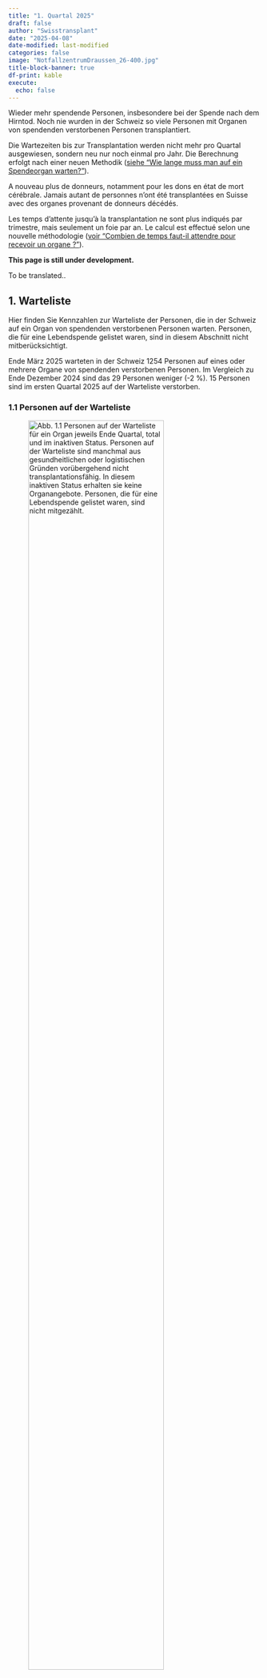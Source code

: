```yaml
---
title: "1. Quartal 2025"
draft: false
author: "Swisstransplant"
date: "2025-04-08"
date-modified: last-modified
categories: false
image: "NotfallzentrumDraussen_26-400.jpg"
title-block-banner: true
df-print: kable
execute:
  echo: false
---
```


::: {.content-visible when-profile="de"}
Wieder mehr spendende Personen, insbesondere bei der Spende nach dem Hirntod. Noch nie wurden in der Schweiz so viele Personen mit Organen von spendenden verstorbenen Personen transplantiert.

::: {.callout-warning title="Hinweis"}
Die Wartezeiten bis zur Transplantation werden nicht mehr pro Quartal ausgewiesen, sondern neu nur noch einmal pro Jahr. Die Berechnung erfolgt nach einer neuen Methodik ([siehe "Wie lange muss man auf ein Spendeorgan warten?"](https://data.swisstransplant.org/posts/2024-WL/){target="_blank"}).
:::

:::

::: {.content-visible when-profile="fr"}
A nouveau plus de donneurs, notamment pour les dons en état de mort cérébrale. Jamais autant de personnes n'ont été transplantées en Suisse avec des organes provenant de donneurs décédés.

::: {.callout-warning title="Remarque"}
Les temps d’attente jusqu’à la transplantation ne sont plus indiqués par trimestre, mais seulement un foie par an. Le calcul est effectué selon une nouvelle méthodologie ([voir "Combien de temps faut-il attendre pour recevoir un organe ?"](https://data.swisstransplant.org/fr/posts/2024-WL/){target="_blank"}).
:::

:::

::: {.content-visible when-profile="en"}

::: {.callout-warning title="Please note"}
**This page is still under development.**
:::

::: {.callout-warning title="Please note"}
To be translated..
:::

:::

::: {.content-visible when-profile="de"}
## 1. Warteliste

Hier finden Sie Kennzahlen zur Warteliste der Personen, die in der Schweiz auf ein Organ von spendenden verstorbenen Personen warten. Personen, die für eine Lebendspende gelistet waren, sind in diesem Abschnitt nicht mitberücksichtigt.

::: {.callout-tip title="Das Wichtigste in Kürze"}
Ende März 2025 warteten in der Schweiz 1254 Personen auf eines oder mehrere Organe von spendenden verstorbenen Personen. Im Vergleich zu Ende Dezember 2024 sind das 29 Personen weniger (-2 %). 15 Personen sind im ersten Quartal 2025 auf der Warteliste verstorben.
:::

### 1.1 Personen auf der Warteliste

![**Abb. 1.1** Personen auf der Warteliste für ein Organ jeweils Ende Quartal, total und im inaktiven Status. Personen auf der Warteliste sind manchmal aus gesundheitlichen oder logistischen Gründen vorübergehend nicht transplantationsfähig. In diesem inaktiven Status erhalten sie keine Organangebote. Personen, die für eine Lebendspende gelistet waren, sind nicht mitgezählt.](Fig1.1-de.png){width=80%}

<br>

|Indikator                                   |Letztes Quartal | Veränderung zum Vorquartal    |
|--------------------------------------------|----------------:|-------------------------------:|
|Anzahl Personen auf der Warteliste          |1254             |-29 Personen (-2 %)           |
|Anteil inaktive                             |50 %             |+1 Prozentpunkt              |

::: {.callout-note title="Lesebeispiel"}
Ende letztes Quartal warteten in der Schweiz 1254 Personen auf eines oder mehrere Organe von spendenden verstorbenen Personen. Im Vergleich zum Vorquartal sind das 29 Personen weniger (-2 %). Die Hälfte (50 %) der Personen auf der Warteliste war im inaktiven Status.
:::

### 1.2 Personen auf der Warteliste nach Organ

![**Abb. 1.2** Personen auf der Warteliste für ein Organ jeweils Ende Quartal, total und nach Organ. Personen, die auf mehr als ein Organ warten, sind bei der Gruppe «Multiorgan» dazugezählt. Personen, die für eine Lebendspende gelistet waren, sind nicht mitgezählt.](Fig1.2-de.png){width=80%}

<br>

|Indikator                                       |Letztes Quartal|    Veränderung zum Vorquartal|
|------------------------------------------------|----------------:|-----------------------------:|
|Anzahl Personen auf der Warteliste (alle)       |1254             |-29 Personen                  |           
|Multiorgan                                      |31               |-3                            |
|Herz                                            |39               |-5                            |
|Lunge                                           |28               |+/- 0                         |
|Leber                                           |288              |-1                            |
|Niere                                           |857              |-14                           |
|Pankreas/Inselzellen                            |11               |-6                            |
|Dünndarm                                        |0                |+/- 0                         |


::: {.callout-note title="Lesebeispiel"}
Von den 1254 Personen auf der Warteliste wartete die grosse Mehrheit auf eine Niere (857; 68 %) oder eine Leber <br />(288; 23 %). 31 Personen warteten auf mehr als ein Organ.
:::

### 1.3 Ereignisse auf der Warteliste

![**Abb. 1.3** Transplantierte Personen und Personen, die auf der Warteliste verstorben sind. Personen, die für eine Lebendspende gelistet waren beziehungsweise eine Lebendspende erhielten, sind nicht mitgezählt.](Fig1.3-de.png){width=80%}

<br>

|Indikator                              |Letztes Quartal     |Veränderung zum Vorquartal                     |
|---------------------------------------|-------------------:|----------------------------------------------:|
|Anzahl transplantierte Personen        |159                 |+38 (+31 %)                                    |
|Anzahl verstorbene Personen            |15                  |+1                                             |


::: {.callout-note title="Lesebeispiel"}
Im letzten Quartal erhielten in der Schweiz 159 Personen eines oder mehrere Organe aus einer Organspende nach dem Tod. Dies sind 38 Personen mehr (+31 %) als im Vorquartal und so viele wie noch nie. 15 Personen sind auf der Warteliste verstorben.
:::

:::

::: {.content-visible when-profile="fr"}
## 1. Liste d'attente

Vous trouverez ici les chiffres clés sur la liste d'attente des personnes en attente d'un organe en Suisse. Les personnes listées pour un don de donneur vivant ne sont pas prises en compte dans cette section.

::: {.callout-tip title="L'essentiel en bref"}
Fin mars 2025, 1254  personnes attendaient en Suisse un ou plusieurs organes de donneurs décédés. Par rapport à la fin du décembre 2024, cela représente 29 personnes de moins (-2 %). 15 personnes sont décédées sur la liste d'attente au premier trimestre 2025.
:::

### 1.1 Personnes en liste d'attente

![**Fig. 1.1** Personnes en liste d'attente pour un organe à la fin de chaque trimestre, au total et en statut inactif. Parfois, les personnes sur la liste d’attente ne peuvent temporairement pas bénéficier d’une transplantation pour des raisons de santé ou de logistique. Dans cet état inactif, elles ne reçoivent pas d'offres d’organes. Les personnes listées pour un don de donneur vivant ne sont pas inclus.](Fig1.1-fr.png){width=80%}

<br>

|Indicateur                                  |Dernier trimestre |Changement par rapport au trimestre précédent      |
|--------------------------------------------|----------------:|---------------------------------------------------:|
|Nombre de patients en liste d'attente       |1254             |-29  patients (-2 %)                                |
|Part dans état inactif                      |50 %             |+1 point de pourcentage                             |


::: {.callout-note title="Exemple de lecture"}
A la fin du dernier trimestre, 1254 personnes attendaient en Suisse un ou plusieurs organes de donneurs décédés. Par rapport au trimestre précédent, cela représente 29 personnes de moins (-2 %). La moitié (50 %) des personnes sur la liste d'attente était classé en inactif.
:::

### 1.2 Personnes en liste d'attente par organe

![**Fig. 1.2** Personnes en liste d'attente pour un organe à la fin de chaque trimestre, au total et par organe. Les personnes en attente de plus d'un organe sont comptées dans le groupe « multi-organes ». Les personnes listées pour un don de donneur vivant ne sont pas inclus.](Fig1.2-fr.png){width=80%}

<br>

|Indicateur                                  |Dernier trimestre      |Changement par rapport au trimestre précédent |
|--------------------------------------------|---------------------:|---------------------------------------------:|
|Nombre de patients en liste d'attente       |1254                  |-29 personnes                                 |
|Multi-organes                               |31                    |-3                          |
|Cœur                                        |39                    |-5                           |
|Poumons                                     |28                    |+/- 0                         |
|Foie                                        |288                   |-1                           |
|Rein                                        |857                   |-14                           |
|Pancréas/îlots de Langerhans                |11                    |-6                            |
|Intestin grêle                              |0                     |+/- 0                               |


::: {.callout-note title="Exemple de lecture"}
Sur les 1254 patients en liste d'attente, la grande majorité attendait un rein (857; 68 %) ou un foie (288; 23 %). 31 patients attendaient plus d'un organe.
:::

### 1.3 Événements sur la liste d'attente

![**Fig. 1.3** Patients transplantés et patients décédés sur la liste d'attente. Les patients qui étaient sur la liste pour un don de donneur vivant ou qui ont reçu un don de donneur vivant ne sont pas inclus.](Fig1.3-fr.png){width=80%}

|Indicateur                          |Dernier trimestre              |Changement par rapport au trimestre précédent  |
|------------------------------------|------------------------------:|----------------------------------------------:|
|Nombre de patients transplantés     |159                            |+38 (+31 %)                         |
|Nombre de patients décédés          |15                             |+1                                  |

<br>

::: {.callout-note title="Exemple de lecture"}
Au cours du dernier trimestre, 159 patients en Suisse ont reçu un ou plusieurs organes provenant d'un don d'organe après le décès, cela représente 38 personnes de okus (+31 %). 15 patients sont décédés sur la liste d'attente.
:::

:::

::: {.content-visible when-profile="en"}
## 1. Wait list

ENTIRE ENGLISH SECTION NEEDS TRANSLATION AND NUMBERS IN TABLES AER NOT UPDATED!!!

Here you will find key figures on the wait list of people in Switzerland waiting for an organ transplant from deceased donors. People who were listed for a living donation are not included in this section.

::: {.callout-tip title="Most important facts in brief"}
At the end of March 2024, 1326 patients in Switzerland were waiting for one or more organs from deceased donors. Compared to the previous quarter, this is 9 fewer patients (-0.7 %). 27 patients died on the waiting list in the first quarter of 2024.
:::

### 1.1 People on the wait list

![**Fig. 1.1** Translation to be added..](Fig1.1-en.png){width=80%}

<br>


|Indicator                                   |Current quarter  |Change on previous quarter                          |
|--------------------------------------------|----------------:|---------------------------------------------------:|
|Number of patients on wait list             |1326             |-9 patients (-0.7 %)                                |
|Percentage inactive                         |48.8 %           |-1.1 percentage points                              |

### 1.2 People on the wait list by organ

![**Fig. 1.2** Translation to be added..](Fig1.2-en.png){width=80%}

<br>

|Indicator                                   |Current quarter       |Change on previous quarter                    |
|--------------------------------------------|---------------------:|---------------------------------------------:|
|Number of patients on wait list:            |1326                  |-9 patients (-0.7 %)                          |
|Multi-Organ                                 |40                    |-2 patients (-4.8 %)                          |
|Heart                                       |43                    |+1 patient (+2.4 %)                           |
|Lung                                        |42                    |-4 patients (-8.7 %)                          |
|Liver                                       |281                   |+13 patients (+4.9 %)                         |
|Kidney                                      |907                   |-16 patients (-1.7 %)                         |
|Pancreas/islets                             |13                    |-1 patient (-7.1 %)                           |
|Small bowel                                 |0                     |+/- 0 patients                                |


### 1.3 Events on the wait list

![**Fig. 1.3** Translation to be added...](Fig1.3-en.png){width=80%}

<br>

|Indicator                                   |Current quarter        |Change on previous quarter                     |
|--------------------------------------------|----------------------:|----------------------------------------------:|
|Number of patients transplanted             |102                    |-36 patients (-26.1 %)                         |
|Number of patients deceased                 |27                     |+8 patients (+29.6 %)                          |


::: {.callout-note title="Exemple de lecture"}
In the first quarter of 2024, 102 patients in Switzerland received one or more organs from deceased organ donation. 27 patients died on the waiting list.
:::

:::

::: {.content-visible when-profile="de"}

## 2. Organspende

Hier finden Sie Kennzahlen zur Organspende nach dem Tod und zur Organ-Lebendspende in der Schweiz.

::: {.callout-tip title="Das Wichtigste in Kürze"}
Im ersten Quartal 2025 haben in der Schweiz 52 Personen ihre Organe nach dem Tod gespendet. Im Vergleich zum Vorquartal sind das 7 Personen mehr (+16 %), dies dank wieder mehr Spenden im Hirntod (DBD). Von den 52 Personen waren 27 (52 %) im Hirntod nach Herz-Kreislauf-Stillstand. 169 Organe von verstorbenen spendenden Personen wurden in der Schweiz transplantiert, das sind 46 mehr (+37 %) als im Vorquartal und so viele wie noch nie. Mit 3.1 Organen ist die durchschnittliche Anzahl transplantierter Organe pro spendende verstorbene Person gegenüber dem Vorquartal um 0.6 Organe gestiegen.
:::

### 2.1 Für eine Organspende nach dem Tod freigegebene Personen

![**Abb. 2.1** In der Schweiz von Swisstransplant für die Organspende nach dem Tod freigegebene verstorbene Personen. Eine Person wird freigegeben, wenn bei aussichtloser Prognose eine Zustimmung zur Organspende vorliegt und sie medizinisch für eine Organspende mindestens eines Organs qualifiziert. «Utilisiert» bedeutet, es konnte mindestens ein Organ transplantiert werden. «Effektiv» bedeutet, ein chirurgischer Eingriff mit der Absicht zur Organentnahme zum Zweck einer Transplantation erfolgte, aber kein Organ konnte transplantiert werden. «Nicht utilisiert» bedeutet, es kam nicht zu einem chirurgischen Eingriff mit der Absicht zur Organentnahme zum Zweck einer Transplantation.](Fig2.1-de.png){width=80%}

<br>

|Indikator                               |Letztes Quartal        |Veränderung zum Vorquartal                  |
|----------------------------------------|----------------------:|-------------------------------------------:|
|Anzahl freigegebene Personen            |62                     |+12 Personen (+24 %)                        |
|Anteil Nicht utilisierte                |16 %                   |+6 Prozentpunkte                             |
|Anteil Effektive                        |5 %                    |-7 Prozentpunkte                            |
|Anteil Utilisierte                      |79 %                   |+1 Prozentpunkte                            |


::: {.callout-note title="Lesebeispiel"}
Im letzten Quartal hat Swisstransplant 62 Personen aus der Schweiz für eine Organspende nach dem Tod freigegeben. Das sind 12 Personen mehr (+24 %) als im Vorquartal. Die Utilisierungsrate betrug 79 %.
:::

### 2.2 Spendende verstorbene Personen

![**Abb. 2.2** Spendende verstorbene Personen in der Schweiz. DBD: Spende im Hirntod, DCD: Spende im Hirntod nach Herz-Kreislauf-Stillstand. Als spendende Person gilt jede verstorbene Person, bei der ein chirurgischer Eingriff mit der Absicht zur Organentnahme zum Zweck einer Transplantation erfolgt ist.](Fig2.2-de.png){width=80%}

<br>

|Indikator                                 |Letztes Quartal     |Veränderung zum Vorquartal  |
|------------------------------------------|-------------------:|---------------------------:|
|Anzahl spendende Personen (alle)          |52                  |+7 (+16 %)                 |
|DCD                                       |27 (52 %)           |-3                         | 
|DBD                                       |25 (48 %)           |+10                        |

::: {.callout-note title="Lesebeispiel"}
Im letzten Quartal haben in der Schweiz 52 Personen ihre Organe nach dem Tod gespendet. Im Vergleich zum Vorquartal sind das 7 Personen mehr (+16 %). Der Anstieg ist auf wieder mehr Spenden im Hirntod (DBD) zurückzuführen. Von den 52 spendenden verstorbenen Personen waren 27 (52 %) im Hirntod nach Herz-Kreislauf-Stillstand (DCD).
:::

### 2.3 Transplantierte Organe von spendenden verstorbenen Personen

![**Abb. 2.3** In der Schweiz transplantierte Organe von spendenden verstorbenen Person (inklusive aus dem Ausland stammende Organe).](Fig2.3-de.png){width=80%}

<br>

|Indikator                                 |Letztes Quartal      |Veränderung zum Vorquartal  |
|------------------------------------------|--------------------:|---------------------------:|
|Anzahl transplantierte Organe (alle)      |169                  |+46 (+37 %)                 |
|Herz                                      |18                   |+11                 |
|Lunge                                     |20                   |+4                |
|Leber                                     |36                   |+5                 |
|Niere                                     |85                   |+17                |
|Pankreas/Inselzellen                      |10                   |+9                 |

::: {.callout-note title="Lesebeispiel"}
Im letzten Quartal wurden in der Schweiz 169 Organe von spendenden verstorbenen Personen transplantiert. Im Vergleich zum Vorquartal sind das 46 Organe mehr (+37 %). Es ist die höchste Anzahl je in der Schweiz transplantierter Organe von spendenden verstorbenen Personen in einem Quartal.
:::

### 2.4 Transplantierte Organe pro spendende verstorbene Person

![**Abb. 2.4** Durchschnittliche Anzahl transplantierte Organe pro spendende verstorbene Person, Mittelwerte (Standardabweichungen). DBD: Spende im Hirntod, DCD: Spende im Hirntod nach Herz-Kreislauf-Stillstand.](Fig2.4-de.png){width=80%}

<br>

|Indikator                                |Letztes Quartal     |Veränderung zum Vorquartal             |
|-----------------------------------------|-------------------:|--------------------------------------:|
|Organe pro spendende Person (alle)       |3.1                 |+0.6                                   |
|DBD                                      |3.7                 |+0.5                                   |
|DCD                                      |2.6                 |+0.5                                   |

::: {.callout-note title="Lesebeispiel"}
Im letzten Quartal wurden in der Schweiz durchschnittlich 3.1 Organe pro spendende verstorbene Person transplantiert. Im Vergleich zum Vorquartal sind das 0.6 Organe mehr.
:::

### 2.5 Spendende lebende Personen

![**Abb. 2.5** Spendende lebende Personen in der Schweiz, total und nach Organ. Bei Lebendspenden entspricht die Anzahl spendender Personen gleich der Anzahl transplantierter Organe.](Fig2.5-de.png){width=80%} 

<br>

|Indikator                                   |Letztes Quartal     |Veränderung zum Vorquartal      |
|--------------------------------------------|-------------------:|-------------------------------:|
|Anzahl spendende Personen (alle)            |25                  |+/-0                            |
|Leber                                       |1 (4 %)             |-1                              |
|Niere                                       |24 (96 %)           |+1                              |

::: {.callout-note title="Lesebeispiel"}
Im letzten Quartal haben in der Schweiz 25 lebende Personen eine ihrer Nieren (in 96 % der Fälle) oder einen Teil ihrer Leber (in 4 % der Fälle) gespendet. Das sind gleich viele Lebendspenden wie im Vorquartal.
:::

:::

::: {.content-visible when-profile="fr"}
## 2. Don d'organes
Vous trouverez ici les chiffres clés sur le don d'organes après le décès et le don d'organes de donneurs vivants en Suisse.

::: {.callout-tip title="L'essentiel en bref"}
Au premier trimestre 2025, 52 personnes ont fait don de leurs organes après leur décès en Suisse. Ce sont 7 personnes de plus (+16 %) comparé au trimestre précédent. Parmi ces 52 personnes décédées, 27 (52 %) étaient en état de mort cérébrale après un arrêt cardio-circulatoire. 169 organes de donneurs décédés ont été transplantés en Suisse, soit 46 de plus (+37 %) qu'au trimestre précédent. Avec 3.1 organes, le nombre moyen d'organes transplantés par donneur décédé a augmenté de 0,6 organes par rapport au trimestre précédent.
:::

### 2.1 Personnes approuvées à faire un don d'organes après le décès

![**Fig. 2.1** Personnes décédées en Suisse et approuvées par Swisstransplant pour le don d'organes après le décès. Une personne est approuvée si, en cas de pronostic sans espoir, elle a donné son consentement au don d'organes et qu'elle est médicalement qualifiée pour le don d'au moins un organe. « Utilisées » signifie qu'au moins un organe a pu être transplanté. « Effectives » signifie qu'une intervention chirurgicale a eu lieu avec l'intention de prélever un organe en vue d'une transplantation, mais qu'aucun organe n'a pu être transplanté. « Non utilisées » signifie qu'il n'y a pas eu d'intervention chirurgicale dans l’intention d’un prélèvement d’organes aux fins d’une transplantation.](Fig2.1-fr.png){width=80%}

<br>

|Indicateur                               |Dernier trimestre        | Changement par rapport au trimestre précédent |
|-----------------------------------------|-----------------------:|-----------------------------------------------:|
|Nombre de personnes approuvées           |62                      |+12 personnes (+24 %)                           |
|Proportion de personnes non utilisées    |16  %                   |+6 points de pourcentage                         |
|Proportion de personnes effectives       |5 %                     |-7 points de pourcentage                        |
|Proportion de personnes utilisées        |79 %                    |+1 points de pourcentage                        |

::: {.callout-note title="Exemple de lecture"}
Au dernier trimestre, Swisstransplant a approuvé 62 personnes en Suisse pour un don d'organe après le décès. Ce sont 12 personnes de plus (+24 %) qu'au trimestre précédent. Le taux d'utilisation était de 79 %.
:::

### 2.2 Donneurs décédés

![**Fig. 2.2** 	Donneurs décédés en Suisse. DBD: don en état de mort cérébrale, DCD: don en état de mort cérébrale après un arrêt cardio-circulatoire. Est considérée comme donneur toute personne décédée qui a subi une intervention chirurgicale dans l’intention d’un prélèvement d’organes aux fins d’une transplantation.](Fig2.2-fr.png){width=80%}

<br>

|Indicateur                                  |Dernier trimestre       |Changement par rapport au trimestre précédent |
|--------------------------------------------|----------------------:|----------------------------------------------:|
|Nombre de donneurs (tous)                   |52                     |+7 (+16 %)                                    |
|DCD                                         |27 (52 %)              |-3                                            |
|DBD                                         |25 (48 %) 	           |+10                                           |


::: {.callout-note title="Exemple de lecture"}
Au dernier trimestre, 52 personnes ont fait don de leurs organes après leur décès en Suisse. Par rapport au trimestre précédent, cela représente 7 personnes de plus (+16 %). Cette augmontation s'explique par le don en état de mort cérébrale (DBD). Parmi ces 52 personnes décédées, 27 (52 %) étaient des donners en état de mort cérébrale après un arrêt cardio-circulatoire (DCD).
:::

### 2.3 Organes transplantés de donneurs décédés

![**Fig 2.3** Organes transplantés en Suisse de donneurs décédés (incluant les organes provenant de l'étranger), total et par organe.](Fig2.3-fr.png){width=80%}

<br>

|Indicateur                                  |Dernier trimestre      |Changement par rapport au trimestre précédent |
|--------------------------------------------|----------------------:|---------------------------------------------:|
|Nombre d'organes transplantés (tous)        |169                    |+46 (+37 %)                                   |
|Cœur                                        |18                     |+11                                           |
|Poumons                                     |20                     |+4                                            |
|Foie                                        |36                     |+5                                            |
|Reins                                       |85                     |+17                                           |
|Pancréas/îlots de Langerhans                |10                     |+9                                            |

::: {.callout-note title="Exemple de lecture"}
Au dernier trimestre, 169 organes ont été transplantés en Suisse de donneurs décédés. Par rapport au trimestre précédent, cela représente 46 organes de plus (+37 %). Il s'agit du plus grand nombre d'organes jamais transplantés en Suisse des donneurs décédés au cours d'un trimestre.
:::

### 2.4 Organes transplantés par donneur décédé

![**Fig 2.4** Nombre d’organes transplantés par donneur décédé (moyenne et écart-type). DBD: don en état de mort cérébrale, DCD: don en état de mort cérébrale après un arrêt cardio-circulatoire.](Fig2.4-fr.png){width=80%}

<br>

|Indicateur                               |Dernier trimestre    |Changement par rapport au trimestre précédent |
|-----------------------------------------|-------------------:|----------------------------------------------:|
|Organes par donneur (tous)               |3.1                 |+0.6                                           |
|DBD                                      |3.7                 |+0.5                                           |
|DCD                                      |2.6                 |+0.5                                           |
  

::: {.callout-note title="Exemple de lecture"}
Au dernier trimestre, 3.1 organes ont été transplantés en moyenne en Suisse par donneur décédé. Par rapport au trimestre précédent, cela représente 0.6 organe de plus.
:::

### 2.5 Donneurs vivants

![**Fig 2.5** Donneurs vivants en Suisse, au total et par organe. Pour les dons de donneurs vivants, le nombre de donneurs est égal au nombre d'organes transplantés.](Fig2.5-fr.png){width=80%}

<br>

|Indicateur                                  |Dernier trimestre    |Changement par rapport au trimestre précédent |
|--------------------------------------------|--------------------:|---------------------------------------------:|
|Nombre de donneurs vivants (tous)           |25                   |+/-0                                          |
|Foie                                        |1 (4 %)              |-1                                            |
|Rein                                        |24 (96 %)            |+1                                            |

::: {.callout-note title="Exemple de lecture"}
Au cours du dernier trimestre, 25 personnes vivantes en Suisse ont fait don d'un de leurs reins ou d’une partie de leur foie. C'est le même nombre de dons d'organes par des personnes vivantes qu'au trimestre précédent.
:::

:::

::: {.content-visible when-profile="en"}
## 2. Organ donation

ENTIRE ENGLISH SECTION NEEDS TRANSLATION AND NUMBERS IN TABLES AER NOT UPDATED!!!

## 2.1 People approved for deceased organ donation

![**Fig. 2.1** Translation...](Fig2.1-en.png){width=80%}

### 2.2 Deceased donors

![**Fig. 2.2** Translation...](Fig2.2-en.png){width=80%}

### 2.3 Organs transplanted from deceased donors

![**Fig. 2.3** Organs transplanted in Switzerland from deceased donors, including organs from deceased donors abroad.](Fig2.3-en.png){width=80%}

### 2.4 Organs transplanted per deceased donor

![**Fig. 2.4** Translation needed...](Fig2.4-en.png){width=80%}

### 2.5 Living donors

![**Fig 2.5** Translation to be added...](Fig2.5-en.png){width=80%}

:::


::: {.content-visible when-profile="de"}
## 3. Transplantationen

Hier finden Sie Kennzahlen zu Personen, die ein Organ von einer spendenden verstorbenen Person erhielten. Einerseits sind dies Personen in der Schweiz, die ein Organ von einer spendenden verstorbenen Person aus der Schweiz oder aus dem Ausland erhielten. Andererseits sind dies Personen im Ausland, die ein Organ von einer verstorbenen Person aus der Schweiz erhielten, wenn in der Schweiz für ein Organ keine passende Person gefunden werden konnte. Kennzahlen zur Lebendspende von Niere und Leber finden Sie unter 2.5.

::: {.callout-tip title="Das Wichtigste in Kürze"}
Im ersten Quartal 2025 erhielten in der Schweiz 159 Personen eines oder mehrere Organe von spendenen verstorbenen Personen. Im Vergleich zum vierten Quartal 2024 sind das 38 Transplantationen mehr (+31 %). Noch nie gab es in einem Quartal so viele Transplantationen. Von den 159 Personen erhielten 14 Personen ein Organ aus dem Ausland.
:::

### 3.1 In der Schweiz transplantierte Personen

![**Abb. 3.1** Transplantierte Personen in der Schweiz, die ein Organ von einer spendenden verstorbenen Person erhielten, total und nach Art der Transplantation. «Multiorgan» bedeutet, eine Person erhielt mehr als ein Organ gleichzeitig. Organe von spendenden verstorbenen Personen aus dem Ausland sind miteingerechnet, Organe aus Lebendspenden sind nicht miteingerechnet.](Fig3.1-de.png){width=80%}

<br>

|Indikator                                    |Letztes Quartal     |Veränderung zum Vorquartal              |
|---------------------------------------------|---------------------:|-------------------------------------:|
|Anzahl transplantierte Personen (alle)       |159                   |+38 (+31 %)                           |
|Multiorgan                                   |7                     |+6                                    |
|Herz                                         |18                    |+11                                   |
|Lunge                                        |20                    |+4                                    |
|Leber                                        |34                    |+3                                    |
|Niere                                        |75                    |+9                                   |
|Pankreas/Inselzellen                         |5                     |+5                                    |


::: {.callout-note title="Lesebeispiel"}
Im letzten Quartal erhielten in der Schweiz 159 Personen eines oder mehrere Organe von spendenden verstorbenen Personen. Im Vergleich zum Vorquartal sind das 38 Transplantationen mehr (+31 %). Im letzten Quartal erhielten 7 Personen mehr als 1 Organ gleichzeitig ("Multiorgan"), davon erhielten 5 Personen eine Niere und einen Pankreas/Inselzellen und 2 Personen eine Niere und eine Leber.
:::

### 3.2 In der Schweiz transplantierte Personen mit Organen aus dem Ausland

![**Abb. 3.2** Transplantierte Personen in der Schweiz, die ein Organ von einer spendenden verstorbenen Person aus dem Ausland erhielten, total und nach Art der Transplantation.](Fig3.2-de.png){width=80%}

<br>

|Indikator                                      |Letztes Quartal       |Veränderung zum Vorquartal              |
|-----------------------------------------------|----------------------|---------------------------------------:|
|Anzahl transplantierte Personen mit Organen aus dem Ausland |14       |+1                                      |


::: {.callout-note title="Lesebeispiel"}
Im letzten Quartal erhielten in der Schweiz 14 Personen Organe von spendenden verstorbenen Personen aus dem Ausland. Das ist 1 Person mehr als im Vorquartal.
:::

### 3.3 Im Ausland transplantierte Organe

![**Abb. 3.3** Im Ausland transplantierte Organe von einer spendenden verstorbenen Person aus der Schweiz, total und nach Organ.](Fig3.3-de.png){width=80%}

<br>

|Indikator                                         |Letztes Quartal     |Veränderung zum Vorquartal              |
|--------------------------------------------------|-------------------:|---------------------------------------:|
|Anzahl transplantierte Organe im Ausland          |8                   |+5 (+167 %)                             |

::: {.callout-note title="Lesebeispiel"}
Im letzten Quartal wurden 8 Organe von spendenden verstorbenen Personen aus der Schweiz im Ausland transplantiert. Im Vergleich zum Vorquartal sind das 5 Organe mehr.
:::

### 3.4 Herztransplantationen

![**Abb. 3.4** Herztransplantationen in der Schweiz, aufgeteilt nach DBD- und DCD-Spende. Multiorgantransplantationen sind mitgezählt. DBD: Spende im Hirntod, DCD: Spende im Hirntod nach Herz-Kreislauf-Stillstand.](Fig3.4-de.png){width=80%}

<br>

|Indikator                                   |Letztes Quartal          |Veränderung zum Vorquartal             |
|--------------------------------------------|------------------------:|--------------------------------------:|
|Anzahl Herztransplantationen (alle)         |18                       |+11 (+157 %)                           |
|DCD                                         |5 (28 %)                 |+4                                     |
|DBD                                         |13 (72 %)                |+7                                     |

::: {.callout-note title="Lesebeispiel"}
Im letzten Quartal erhielten in der Schweiz 18 Personen eine Herztransplantation. Im Vergleich zum Vorquartal sind das 11 Herztransplantationen mehr.
:::

### 3.5 Lungentransplantationen

![**Abb. 3.5** Lungentransplantationen in der Schweiz, aufgeteilt nach DBD- und DCD-Spende. Multiorgantransplantationen sind mitgezählt. DBD: Spende im Hirntod, DCD: Spende im Hirntod nach Herz-Kreislauf-Stillstand. ](Fig3.5-de.png){width=80%}

<br>

|Indikator                                   |Letztes Quartal          |Veränderung zum Vorquartal              |
|--------------------------------------------|------------------------:|---------------------------------------:|
|Anzahl Lungentransplantationen (alle)       |20                       |+4 (+25 %)                              |
|DCD                                         |6 (30 %)                 |+/- 0                                      |
|DBD                                         |14 (70 %)                |+4                                      |

::: {.callout-note title="Lesebeispiel"}
Im letzten Quartal erhielten in der Schweiz 20 Personen eine Lungentransplantation. Im Vergleich zum Vorquartal sind das 4 Lungentransplantationen mehr (+25 %).
:::

### 3.6 Lebertransplantationen

![**Abb. 3.6** Lebertransplantationen in der Schweiz aus einer Organspende nach dem Tod, aufgeteilt nach DBD- und DCD-Spende. Multiorgantransplantationen sind mitgezählt. DBD: Spende im Hirntod, DCD: Spende im Hirntod nach Herz-Kreislauf-Stillstand. ](Fig3.6-de.png){width=80%}

<br>

|Indikator                                   |Letztes Quartal         |Veränderung zum Vorquartal              |
|--------------------------------------------|-----------------------:|---------------------------------------:|
|Anzahl Lebertransplantationen (alle)        |36                      |+5 (+16 %)                              |
|DCD                                         |14 (39 %)               |+1                                      |
|DBD                                         |22 (61 %)                |+4                                      |

::: {.callout-note title="Lesebeispiel"}
Im letzten Quartal erhielten in der Schweiz 36 Personen eine Lebertransplantation aus einer Organspende nach dem Tod. Im Vergleich zum Vorquartal sind das 5 Lebertransplantation mehr (+16 %).
:::

### 3.7 Nierentransplantationen

![**Abb. 3.7** Nierentransplantationen in der Schweiz aus einer Organspende nach dem Tod, aufgeteilt nach DBD- und DCD-Spende. Multiorgantransplantationen sind mitgezählt. DBD: Spende im Hirntod, DCD: Spende im Hirntod nach Herz-Kreislauf-Stillstand.](Fig3.7-de.png){width=80%}

<br>

|Indikator                                   |Letztes Quartal         |Veränderung zum Vorquartal              |
|--------------------------------------------|-----------------------:|---------------------------------------:|
|Anzahl Nierentransplantationen (alle)       |82                      |+15 (+22 %)                             |
|DCD                                         |38 (46 %)               |-4                                      |
|DBD                                         |44 (54 %)               |+19                                     |


::: {.callout-note title="Lesebeispiel"}
Im letzen Quartal erhielten in der Schweiz 82 Personen eine Nierentransplantation aus einer Organspende nach dem Tod. Im Vergleich zum Vorquartal sind das 15 Nierentransplantationen mehr (+22 %).
:::

### 3.8 Pankreas/Inselzellen-Transplantationen

![**Abb. 3.8** Pankreas/Inselzellen-Transplantationen in der Schweiz, aufgeteilt nach DBD- und DCD-Spende. Multiorgantransplantationen sind mitgezählt. DBD: Spende im Hirntod, DCD: Spende im Hirntod nach Herz-Kreislauf-Stillstand.](Fig3.8-de.png){width=80%}

<br>

|Indikator                                             |Letztes Quartal          |Veränderung zum Vorquartal     |
|------------------------------------------------------|------------------------:|------------------------------:|
|Anzahl Pankreas-/Inselzellen-Transplantationen (alle) |10                        |+9                            |
|DCD                                                   |5 (50 %)                  |+5                            |
|DBD                                                   |5 (50 %)                  |+4                            |

::: {.callout-note title="Lesebeispiel"}
Im letzten Quartal erhielt in der Schweiz 10 Personen eine Pankreas/Inselzellen-Transplantation. Im Vergleich zum Vorquartal sind das 9 Transplantationen mehr.
:::

:::

::: {.content-visible when-profile="fr"}
## 3. Transplantations

Vous trouverez ici les chiffres clés sur les patients qui ont reçu un organe d'un donneur décédé. Il s'agit d'une part de patients Suisse qui ont reçu un organe d'un donneur décédé en Suisse ou à l'étranger. D'autre part, il s'agit de personnes à l'étranger qui ont reçu un organe d'une personne décédée en Suisse, lorsqu'aucune personne compatible n'a pu être trouvée en Suisse. Vous trouverez les chiffres clés concernant le don de rein et de foie par des donneurs vivants au point 2.5.

::: {.callout-tip title="L'essentiel en bref"}
Au premier trimestre 2025, 159 personnes ont reçu en Suisse un ou plusieurs organes de donneurs décédées. Par rapport au trimestre précédent, cela représente 38 transplantations de plus (+31 %). Parmi les 159 patients, 14 ont reçu un organe provenant de l'étranger.
:::

### 3.1 Patients transplantés en Suisse

![**Fig. 3.1** Patients transplantés en Suisse qui ont reçu un organe d'un donneur décédé, au total et par type de transplantation. « Multi-organes » signifie qu'un patient a reçu plus d'un organe à la fois. Les organes de donneurs décédés provenant de l'étranger sont inclus, les organes provenant de donneurs vivants ne sont pas inclus.](Fig3.1-fr.png){width=80%}

<br>

|Indicateur                               |Dernier trimestre      | Changement par rapport au trimestre précédent |
|-----------------------------------------|---------------------:|----------------------------------------------:|
|Nombre de patients transplantés (tous)   |159                   |+38 (+31 %)                                    |
|Multi-organes                            |7                     |+6                                             |
|Cœur                                     |18                    |+11                                            |
|Poumons                                  |20                    |+4                                             |
|Foie                                     |34                    |+3                                             |
|Reins                                    |75                    |+9                                            |
|Pancréas/îlots de Langerhans             |5                     |+5                                             |

::: {.callout-note title="Exemple de lecture"}
Au dernier trimestre, 159 personnes ont reçu en Suisse un ou plusieurs organes de donneurs décédés. Par rapport au trimestre précédent, cela représente 38 transplantations de plus (+31 %). 7 personnes ont reçu plus d'un organe à la fois (« Multi-organes »), dont 5 personnes ont reçu un rein et un pancréas/îlots de Langerhans et 2 personnes ont reçu un rein et un foie.
:::

### 3.2 Patients transplantés en Suisse avec des organes de l'étranger

![**Fig. 3.2** Patients transplantés en Suisse qui ont reçu un organe d'un donneur décédée de l'étranger, total et par type de transplantation.](Fig3.2-fr.png){width=80%}

<br>

|Indicateur                                     |Dernier trimestre        |Changement par rapport au trimestre précédent |
|-----------------------------------------------|------------------------:|----------------------------------------:|
|Nombre de patients transplantés avec des organes provenant de l'étranger |14            |+1                        |

::: {.callout-note title="Exemple de lecture"}
Au dernier trimestre, 14 patients ont reçu en Suisse des organes provenant de donneurs décédés à l'étranger. C'est 1 personne de plus qu'au trimestre précédent.
:::

### 3.3 Organes transplantés à l'étranger

![**Fig. 3.3** Organes transplantés à l'étranger d'un donneur décédée en Suisse, total et par organe.](Fig3.3-fr.png){width=80%}

<br>

|Indicateur                                       |Dernier trimestre    |Changement par rapport au trimestre précédent |
|-------------------------------------------------|-------------------:|---------------------------------------:|
|Nombre d'organes transplantés à l'étranger     |8                   |+5 (+167 %)                                      |

::: {.callout-note title="Exemple de lecture"}
Au dernier trimestre, 8 organes provenant de donneurs décédés en Suisse ont été transplantés à l'étranger. Par rapport au trimestre précédent, cela représente 5 organes de plus.
:::

### 3.4 Transplantations du cœur

![**Fig. 3.4** Transplantations du cœur en Suisse, réparties en dons DBD et DCD. Les transplantations combinées sont inclus. DBD : donneurs en état de mort cérébrale, DCD : donneurs en état de mort cérébrale après un arrêt cardio-circulatoire.](Fig3.4-fr.png){width=80%}

<br>

|Indicateur                                  |Dernier trimestre    |Changement par rapport au trimestre précédent |
|--------------------------------------------|-----------------------:|---------------------------------------:|
|Nombre de transplantations du coeur         |18                       |+11 (+157 %)                             |
|DCD                                         |5 (28 %)                |+4                                    |
|DBD                                         |13 (72 %)                |+7                                     |

::: {.callout-note title="Exemple de lecture"}
Au dernier trimestre, 18 personnes ont reçu une transplantation cardiaque en Suisse. Par rapport au trimestre précédent, cela représente 11 transplantations cardiaques de plus.
:::

### 3.5 Transplantations de poumons

![**Fig. 3.5** Transplantations de poumons en Suisse, réparties en dons DBD et DCD. Les transplantations combinées sont inclus DBD : donneurs en état de mort cérébrale, DCD : donneurs en état de mort cérébrale après un arrêt cardio-circulatoire.](Fig3.5-fr.png){width=80%}

<br>

|Indicateur                                  |Dernier trimestre    |Changement par rapport au trimestre précédent |
|--------------------------------------------|------------------------:|---------------------------------------:|
|Nombre de transplantations de poumons       |20                       |+4 (+25 %)                            |
|DCD                                         |6 (30 %) 	                 |+/- 0                                      |
|DBD                                         |14 (70 %)                |+4                                      |

::: {.callout-note title="Exemple de lecture"}
Au dernier trimestre, 20 personnes ont reçu une transplantation pulmonaires en Suisse. Par rapport au trimestre précédent, cela représente 4 transplantations pulmonaires de plus (+25 %).
:::

### 3.6 Transplantations du foie

![**Fig. 3.6** Transplantations du foie des donneurs decédés en Suisse, réparties en dons DBD et DCD. Les transplantations combinées sont inclus. DBD : donneurs en état de mort cérébrale, DCD : donneurs en état de mort cérébrale après un arrêt cardio-circulatoire.](Fig3.6-fr.png){width=80%}

<br>

|Indicateur                                  |Dernier trimestre    |Changement par rapport au trimestre précédent |
|--------------------------------------------|-----------------------:|---------------------------------------:|
|Nombre de transplantations du foie (tous)   |36                      |+5 (+16 %)                              |
|DCD                                         |14 (39 %) 	               |+1                                      |
|DBD                                         |22 (61 %) 	            |+4                                      |

::: {.callout-note title="Exemple de lecture"}
Au dernier trimestre, 36 personnes ont reçu une transplantation hépatique en Suisse, provenant d'un don d'organe après le décès. Par rapport au trimestre précédent, cela représente 5 transplantation hépatique de moins (+16 %).
:::

### 3.7 Transplantations de reins

![**Fig. 3.7** Transplantations de reins de donneurs décédés en Suisse, réparties en dons DBD et DCD. Les transplantations combinées sont inclus. DBD : donneurs en état de mort cérébrale, DCD : donneurs en état de mort cérébrale après un arrêt cardio-circulatoire.](Fig3.7-fr.png){width=80%}

<br>

|Indicateur                                  |Dernier trimestre    |Changement par rapport au trimestre précédent |
|--------------------------------------------|-----------------------:|---------------------------------------:|
|Nombre de transplantations de reins (tous)  |82                      |+15 (+22 %)                           |
|DCD                                         |38 (46 %)               |-4                                      |
|DBD                                         |44 (54 %)               |+19                                    |

::: {.callout-note title="Exemple de lecture"}
Au dernier trimestre, 82 personnes ont reçu une transplantation rénale en Suisse, provenant d'un don d'organe après le décès. Par rapport au trimestre précédent, cela représente 15 transplantations rénales de plus (+22 %).
:::

### 3.8 Transplantations de pancréas et d’îlots de Langerhans

![**Fig. 3.8** Transplantations de pancréas et d’îlots, réparties en dons DBD et DCD. Les transplantations combinées sont inclus. DBD : donneurs en état de mort cérébrale, DCD : donneurs en état de mort cérébrale après un arrêt cardio-circulatoire.](Fig3.8-fr.png){width=80%}

<br>

|Indicateur                                  |Dernier trimestre    |Changement par rapport au trimestre précédent |
|------------------------------------------------------|------------------------:|-----------------------------:|
|Nombre de transplantations de pancréas et d’îlots (tous) |10                     |+9                   |
|DCD                                                   |5 (50 %)                  |+5                         |
|DBD                                                   |5 (50 %) 	             |+4                           |

::: {.callout-note title="Exemple de lecture"}
Au dernier trimestre, 10 personnes ont reçu une transplantation de pancréas/d’îlots en Suisse. Par rapport au trimestre précédent, cela représente 9 transplantations de plus.
:::

:::

::: {.content-visible when-profile="en"}
## 3. Transplants

ENTIRE ENGLISH SECTION NEEDS TRANSLATION AND NUMBERS IN TABLES AER NOT UPDATED!!!

### 3.1 Patients transplanted in Switzerland

![**Fig. 3.1** Translation needed...](Fig3.1-en.png){width=80%}
### 3.2 Patients transplanted in Switzerland with organs from abroad

![**Fig. 3.2** Translation needed...](Fig3.2-en.png){width=80%}

### 3.3 Patients transplanted abroad

![**Fig. 3.3** Translation needed...](Fig3.3-en.png){width=80%}

### 3.4 Heart transplants

![*Fig. 3.4** Translation needed...](Fig3.4-en.png){width=80%}

### 3.5 Lung transplants

![**Fig. 3.5** Translation needed..](Fig3.5-en.png){width=80%}

### 3.6 Liver transplants

![*Fig. 3.6** Translation needed...](Fig3.6-en.png){width=80%}

### 3.7 Kidney transplants

![**Fig. 3.7** Translation needed...](Fig3.7-en.png){width=80%}

### 3.8 Pancreas/islet cell transplants

![**Fig. 3.8** Translation needed...](Fig3.8-en.png){width=80%}
:::